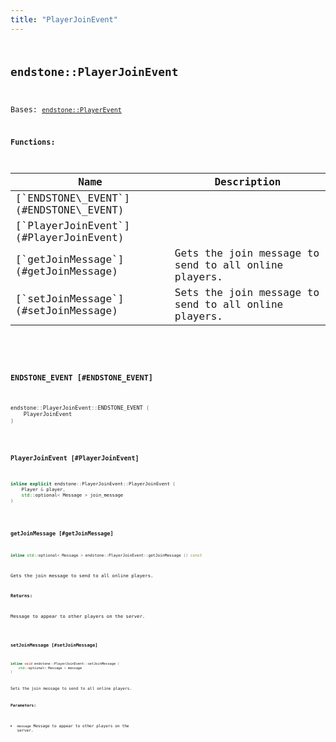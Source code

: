 ```yaml
---
title: "PlayerJoinEvent"
---
```


## <code className="doc-symbol doc-symbol-class"/> endstone::PlayerJoinEvent

Bases: [`endstone::PlayerEvent`](classendstone_1_1_player_event.md)
















**Functions:**

<table>
<thead>
   <tr>
      <th>Name</th>
      <th>Description</th>
   </tr>
</thead>
<tbody>
<tr key="classendstone_1_1_player_join_event_1a8d98db7f36578c9563fa158defc791f1">
    <td>[`ENDSTONE\_EVENT`](#ENDSTONE\_EVENT)</td>
    <td></td>
</tr>
<tr key="classendstone_1_1_player_join_event_1a57649db75a39610202ffecf345d4e09b">
    <td>[`PlayerJoinEvent`](#PlayerJoinEvent)</td>
    <td></td>
</tr>
<tr key="classendstone_1_1_player_join_event_1af6a9da33988a5734a055434ba384faeb">
    <td>[`getJoinMessage`](#getJoinMessage)</td>
    <td>Gets the join message to send to all online players.</td>
</tr>
<tr key="classendstone_1_1_player_join_event_1a63594b91d25a768fef8edcd5ca24bd93">
    <td>[`setJoinMessage`](#setJoinMessage)</td>
    <td>Sets the join message to send to all online players.</td>
</tr>
</tbody>
</table>

### <code className="doc-symbol doc-symbol-function"/> ENDSTONE\_EVENT [#ENDSTONE\_EVENT]

```cpp
endstone::PlayerJoinEvent::ENDSTONE_EVENT (
    PlayerJoinEvent
) 
```


### <code className="doc-symbol doc-symbol-function"/> PlayerJoinEvent [#PlayerJoinEvent]

```cpp
inline explicit endstone::PlayerJoinEvent::PlayerJoinEvent (
    Player & player,
    std::optional< Message > join_message
) 
```


### <code className="doc-symbol doc-symbol-function"/> getJoinMessage [#getJoinMessage]

```cpp
inline std::optional< Message > endstone::PlayerJoinEvent::getJoinMessage () const
```

Gets the join message to send to all online players.



**Returns:**

Message to appear to other players on the server. 





        
### <code className="doc-symbol doc-symbol-function"/> setJoinMessage [#setJoinMessage]

```cpp
inline void endstone::PlayerJoinEvent::setJoinMessage (
    std::optional< Message > message
) 
```

Sets the join message to send to all online players.



**Parameters:**


* `message` Message to appear to other players on the server. 




        